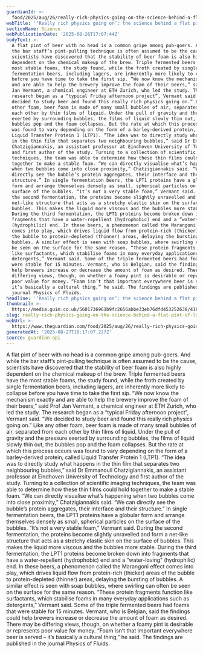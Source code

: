 ```yaml
---
guardianId: >-
  food/2025/aug/26/really-rich-physics-going-on-the-science-behind-a-flat-pint-of-lager
webTitle: '‘Really rich physics going on’: the science behind a flat pint of lager'
sectionName: Science
webPublicationDate: '2025-08-26T17:07:44Z'
bodyText: >-
  A flat pint of beer with no head is a common gripe among pub-goers. And while
  the bar staff’s pint-pulling technique is often assumed to be the cause,
  scientists have discovered that the stability of beer foam is also highly
  dependent on the chemical makeup of the brew. Triple fermented beers have the
  most stable foams, the study found, while the froth created by single
  fermentation beers, including lagers, are inherently more likely to collapse
  before you have time to take the first sip. “We now know the mechanism exactly
  and are able to help the brewery improve the foam of their beers,” said Prof
  Jan Vermant, a chemical engineer at ETH Zurich, who led the study. The
  research began as a “typical Friday afternoon project”, Vermant said. “We
  decided to study beer and found this really rich physics going on.” Like any
  other foam, beer foam is made of many small bubbles of air, separated from
  each other by thin films of liquid. Under the pull of gravity and the pressure
  exerted by surrounding bubbles, the films of liquid slowly thin out, the
  bubbles pop and the foam collapses. But the rate at which this process occurs
  was found to vary depending on the form of a barley-derived protein, called
  Liquid Transfer Protein 1 (LTP1). “The idea was to directly study what happens
  in the thin film that separates two neighbouring bubbles,” said Dr Emmanouil
  Chatzigiannakis, an assistant professor at Eindhoven University of Technology
  and first author of the study. Turning to a collection of scientific imaging
  techniques, the team was able to determine how these thin films could hold
  together to make a stable foam. “We can directly visualise what’s happening
  when two bubbles come into close proximity,” Chatzigiannakis said. “We can
  directly see the bubble’s protein aggregates, their interface and their
  structure.” In single fermentation beers, the LPT1 proteins have a globular
  form and arrange themselves densely as small, spherical particles on the
  surface of the bubbles. “It’s not a very stable foam,” Vermant said. During
  the second fermentation, the proteins become slightly unravelled and form a
  net-like structure that acts as a stretchy elastic skin on the surface of
  bubbles. This makes the liquid more viscous and the bubbles more stable.
  During the third fermentation, the LPT1 proteins become broken down into
  fragments that have a water-repellent (hydrophobic) end and a “water-loving”
  (hydrophilic) end. In these beers, a phenomenon called the Marangoni effect
  comes into play, which drives liquid flow from protein-rich (thicker) areas of
  the bubble to protein-depleted (thinner) areas, delaying the bursting of
  bubbles. A similar effect is seen with soap bubbles, where swirling can often
  be seen on the surface for the same reason. “These protein fragments function
  like surfactants, which stabilise foams in many everyday applications such as
  detergents,” Vermant said. Some of the triple fermented beers had foams that
  were stable for 15 minutes. Vermant, who is Belgian, said the findings could
  help brewers increase or decrease the amount of foam as desired. There may be
  differing views, though, on whether a foamy pint is desirable or represents
  poor value for money. “Foam isn’t that important everywhere beer is served –
  it’s basically a cultural thing,” he said. The findings are published in the
  journal Physics of Fluids.
headline: '‘Really rich physics going on’: the science behind a flat pint of lager'
thumbnail: >-
  https://media.guim.co.uk/5601736961b9fc2656abbe33eb76dfd453252638/418_0_4164_3333/500.jpg
slug: really-rich-physics-going-on-the-science-behind-a-flat-pint-of-lager
webUrl: >-
  https://www.theguardian.com/food/2025/aug/26/really-rich-physics-going-on-the-science-behind-a-flat-pint-of-lager
generatedAt: '2025-08-27T10:17:07.227Z'
source: guardian-api
---
```

A flat pint of beer with no head is a common gripe among pub-goers. And while the bar staff’s pint-pulling technique is often assumed to be the cause, scientists have discovered that the stability of beer foam is also highly dependent on the chemical makeup of the brew. Triple fermented beers have the most stable foams, the study found, while the froth created by single fermentation beers, including lagers, are inherently more likely to collapse before you have time to take the first sip. “We now know the mechanism exactly and are able to help the brewery improve the foam of their beers,” said Prof Jan Vermant, a chemical engineer at ETH Zurich, who led the study. The research began as a “typical Friday afternoon project”, Vermant said. “We decided to study beer and found this really rich physics going on.” Like any other foam, beer foam is made of many small bubbles of air, separated from each other by thin films of liquid. Under the pull of gravity and the pressure exerted by surrounding bubbles, the films of liquid slowly thin out, the bubbles pop and the foam collapses. But the rate at which this process occurs was found to vary depending on the form of a barley-derived protein, called Liquid Transfer Protein 1 (LTP1). “The idea was to directly study what happens in the thin film that separates two neighbouring bubbles,” said Dr Emmanouil Chatzigiannakis, an assistant professor at Eindhoven University of Technology and first author of the study. Turning to a collection of scientific imaging techniques, the team was able to determine how these thin films could hold together to make a stable foam. “We can directly visualise what’s happening when two bubbles come into close proximity,” Chatzigiannakis said. “We can directly see the bubble’s protein aggregates, their interface and their structure.” In single fermentation beers, the LPT1 proteins have a globular form and arrange themselves densely as small, spherical particles on the surface of the bubbles. “It’s not a very stable foam,” Vermant said. During the second fermentation, the proteins become slightly unravelled and form a net-like structure that acts as a stretchy elastic skin on the surface of bubbles. This makes the liquid more viscous and the bubbles more stable. During the third fermentation, the LPT1 proteins become broken down into fragments that have a water-repellent (hydrophobic) end and a “water-loving” (hydrophilic) end. In these beers, a phenomenon called the Marangoni effect comes into play, which drives liquid flow from protein-rich (thicker) areas of the bubble to protein-depleted (thinner) areas, delaying the bursting of bubbles. A similar effect is seen with soap bubbles, where swirling can often be seen on the surface for the same reason. “These protein fragments function like surfactants, which stabilise foams in many everyday applications such as detergents,” Vermant said. Some of the triple fermented beers had foams that were stable for 15 minutes. Vermant, who is Belgian, said the findings could help brewers increase or decrease the amount of foam as desired. There may be differing views, though, on whether a foamy pint is desirable or represents poor value for money. “Foam isn’t that important everywhere beer is served – it’s basically a cultural thing,” he said. The findings are published in the journal Physics of Fluids.
